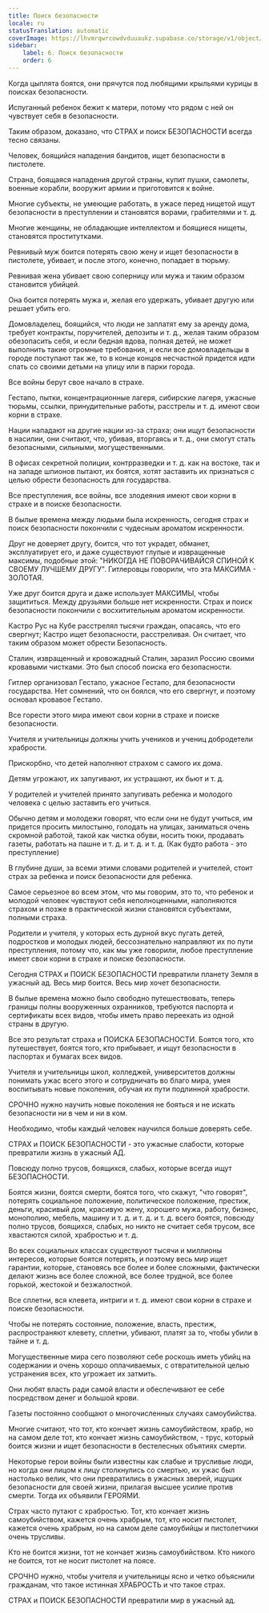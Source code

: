 ```yaml
---
title: Поиск безопасности
locale: ru
statusTranslation: automatic
coverImage: https://lhvmrqwrcowdvduuaukz.supabase.co/storage/v1/object/public/strapi-uploads/small_cover-educacion-fundamental.webp-2d51a7828a2b1309555be27f7e2a61a0.webp
sidebar:
    label: 6. Поиск безопасности
    order: 6
---
```

Когда цыплята боятся, они прячутся под любящими крыльями курицы в поисках безопасности.

Испуганный ребенок бежит к матери, потому что рядом с ней он чувствует себя в безопасности.

Таким образом, доказано, что СТРАХ и поиск БЕЗОПАСНОСТИ всегда тесно связаны.

Человек, боящийся нападения бандитов, ищет безопасности в пистолете.

Страна, боящаяся нападения другой страны, купит пушки, самолеты, военные корабли, вооружит армии и приготовится к войне.

Многие субъекты, не умеющие работать, в ужасе перед нищетой ищут безопасности в преступлении и становятся ворами, грабителями и т. д.

Многие женщины, не обладающие интеллектом и боящиеся нищеты, становятся проститутками.

Ревнивый муж боится потерять свою жену и ищет безопасности в пистолете, убивает, и после этого, конечно, попадает в тюрьму.

Ревнивая жена убивает свою соперницу или мужа и таким образом становится убийцей.

Она боится потерять мужа и, желая его удержать, убивает другую или решает убить его.

Домовладелец, боящийся, что люди не заплатят ему за аренду дома, требует контракты, поручителей, депозиты и т. д., желая таким образом обезопасить себя, и если бедная вдова, полная детей, не может выполнить такие огромные требования, и если все домовладельцы в городе поступают так же, то в конце концов несчастной придется идти спать со своими детьми на улицу или в парки города.

Все войны берут свое начало в страхе.

Гестапо, пытки, концентрационные лагеря, сибирские лагеря, ужасные тюрьмы, ссылки, принудительные работы, расстрелы и т. д. имеют свои корни в страхе.

Нации нападают на другие нации из-за страха; они ищут безопасности в насилии, они считают, что, убивая, вторгаясь и т. д., они смогут стать безопасными, сильными, могущественными.

В офисах секретной полиции, контрразведки и т. д. как на востоке, так и на западе шпионов пытают, их боятся, хотят заставить их признаться с целью обрести безопасность для государства.

Все преступления, все войны, все злодеяния имеют свои корни в страхе и в поиске безопасности.

В былые времена между людьми была искренность, сегодня страх и поиск безопасности покончили с чудесным ароматом искренности.

Друг не доверяет другу, боится, что тот украдет, обманет, эксплуатирует его, и даже существуют глупые и извращенные максимы, подобные этой: "НИКОГДА НЕ ПОВОРАЧИВАЙСЯ СПИНОЙ К СВОЕМУ ЛУЧШЕМУ ДРУГУ". Гитлеровцы говорили, что эта МАКСИМА - ЗОЛОТАЯ.

Уже друг боится друга и даже использует МАКСИМЫ, чтобы защититься. Между друзьями больше нет искренности. Страх и поиск безопасности покончили с восхитительным ароматом искренности.

Кастро Рус на Кубе расстрелял тысячи граждан, опасаясь, что его свергнут; Кастро ищет безопасности, расстреливая. Он считает, что таким образом может обрести Безопасность.

Сталин, извращенный и кровожадный Сталин, заразил Россию своими кровавыми чистками. Это был способ поиска его безопасности.

Гитлер организовал Гестапо, ужасное Гестапо, для безопасности государства. Нет сомнений, что он боялся, что его свергнут, и поэтому основал кровавое Гестапо.

Все горести этого мира имеют свои корни в страхе и поиске безопасности.

Учителя и учительницы должны учить учеников и учениц добродетели храбрости.

Прискорбно, что детей наполняют страхом с самого их дома.

Детям угрожают, их запугивают, их устрашают, их бьют и т. д.

У родителей и учителей принято запугивать ребенка и молодого человека с целью заставить его учиться.

Обычно детям и молодежи говорят, что если они не будут учиться, им придется просить милостыню, голодать на улицах, заниматься очень скромной работой, такой как чистка обуви, носить тюки, продавать газеты, работать на пашне и т. д. и т. д. и т. д. (Как будто работа - это преступление)

В глубине души, за всеми этими словами родителей и учителей, стоит страх за ребенка и поиск безопасности для ребенка.

Самое серьезное во всем этом, что мы говорим, это то, что ребенок и молодой человек чувствуют себя неполноценными, наполняются страхом и позже в практической жизни становятся субъектами, полными страха.

Родители и учителя, у которых есть дурной вкус пугать детей, подростков и молодых людей, бессознательно направляют их по пути преступления, потому что, как мы уже говорили, любое преступление имеет свои корни в страхе и поиске безопасности.

Сегодня СТРАХ и ПОИСК БЕЗОПАСНОСТИ превратили планету Земля в ужасный ад. Весь мир боится. Весь мир хочет безопасности.

В былые времена можно было свободно путешествовать, теперь границы полны вооруженных охранников, требуются паспорта и сертификаты всех видов, чтобы иметь право переехать из одной страны в другую.

Все это результат страха и ПОИСКА БЕЗОПАСНОСТИ. Боятся того, кто путешествует, боятся того, кто прибывает, и ищут безопасности в паспортах и бумагах всех видов.

Учителя и учительницы школ, колледжей, университетов должны понимать ужас всего этого и сотрудничать во благо мира, умея воспитывать новые поколения, обучая их пути подлинной храбрости.

СРОЧНО нужно научить новые поколения не бояться и не искать безопасности ни в чем и ни в ком.

Необходимо, чтобы каждый человек научился больше доверять себе.

СТРАХ и ПОИСК БЕЗОПАСНОСТИ - это ужасные слабости, которые превратили жизнь в ужасный АД.

Повсюду полно трусов, боящихся, слабых, которые всегда ищут БЕЗОПАСНОСТИ.

Боятся жизни, боятся смерти, боятся того, что скажут, "что говорят", потерять социальное положение, политическое положение, престиж, деньги, красивый дом, красивую жену, хорошего мужа, работу, бизнес, монополию, мебель, машину и т. д. и т. д. и т. д. всего боятся, повсюду полно трусов, боящихся, слабых, но никто не считает себя трусом, все хвастаются силой, храбростью и т. д.

Во всех социальных классах существуют тысячи и миллионы интересов, которые боятся потерять, и поэтому весь мир ищет гарантии, которые, становясь все более и более сложными, фактически делают жизнь все более сложной, все более трудной, все более горькой, жестокой и безжалостной.

Все сплетни, вся клевета, интриги и т. д. имеют свои корни в страхе и поиске безопасности.

Чтобы не потерять состояние, положение, власть, престиж, распространяют клевету, сплетни, убивают, платят за то, чтобы убили в тайне и т. д.

Могущественные мира сего позволяют себе роскошь иметь убийц на содержании и очень хорошо оплачиваемых, с отвратительной целью устранения всех, кто угрожает их затмить.

Они любят власть ради самой власти и обеспечивают ее себе посредством денег и большой крови.

Газеты постоянно сообщают о многочисленных случаях самоубийства.

Многие считают, что тот, кто кончает жизнь самоубийством, храбр, но на самом деле тот, кто кончает жизнь самоубийством, - трус, который боится жизни и ищет безопасности в бестелесных объятиях смерти.

Некоторые герои войны были известны как слабые и трусливые люди, но когда они лицом к лицу столкнулись со смертью, их ужас был настолько велик, что они превратились в ужасных зверей, ищущих безопасности для своей жизни, прилагая высшее усилие против смерти. Тогда их объявили ГЕРОЯМИ.

Страх часто путают с храбростью. Тот, кто кончает жизнь самоубийством, кажется очень храбрым, тот, кто носит пистолет, кажется очень храбрым, но на самом деле самоубийцы и пистолетчики очень трусливы.

Кто не боится жизни, тот не кончает жизнь самоубийством. Кто никого не боится, тот не носит пистолет на поясе.

СРОЧНО нужно, чтобы учителя и учительницы ясно и четко объяснили гражданам, что такое истинная ХРАБРОСТЬ и что такое страх.

СТРАХ и ПОИСК БЕЗОПАСНОСТИ превратили мир в ужасный ад.

